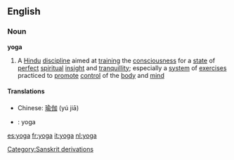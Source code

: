 ==English==
===Noun===
{{wikipedia}}
'''yoga'''
#A [[Hindu]] [[discipline]] aimed at [[training]] the [[consciousness]] for a [[state]] of [[perfect]] [[spiritual]] [[insight]] and [[tranquillity]]; especially a [[system]] of [[exercise]]s practiced to [[promote]] [[control]] of the [[body]] and [[mind]]
[[Category:Sanskrit derivations]]

==== Translations ====
*Chinese: [[瑜伽]] (yú jiā)
*{{es}}: yoga

[[es:yoga]]
[[fr:yoga]]
[[it:yoga]]
[[nl:yoga]]